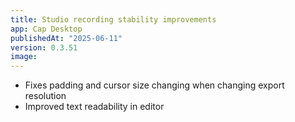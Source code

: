 ```yaml
---
title: Studio recording stability improvements
app: Cap Desktop
publishedAt: "2025-06-11"
version: 0.3.51
image:
---
```


- Fixes padding and cursor size changing when changing export resolution
- Improved text readability in editor
